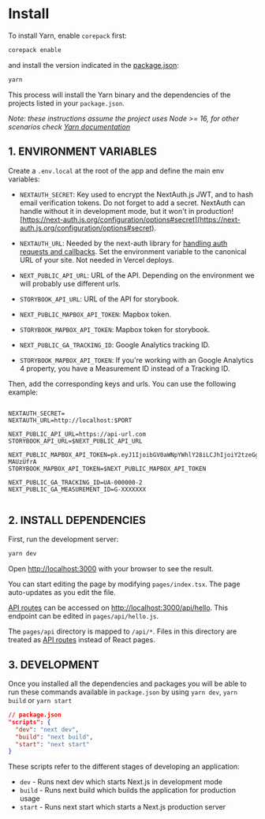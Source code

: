 
<Meta title="Docs/Install" />

# Install

To install Yarn, enable `corepack` first:

```bash
corepack enable
```

and install the version indicated in the [package.json](https://github.com/Vizzuality/front-end-scaffold/blob/b1640d4743f5299701e7b8c22bcc332726ec57b4/package.json#L116):

```bash
yarn
```

This process will install the Yarn binary and the dependencies of the projects listed in your `package.json`.

*Note: these instructions assume the project uses Node >= 16, for other scenarios check [Yarn documentation](https://yarnpkg.com/getting-started/install)*

## 1. ENVIRONMENT VARIABLES

Create a `.env.local` at the root of the app and define the main env variables:

- `NEXTAUTH_SECRET`: Key used to encrypt the NextAuth.js JWT, and to hash email verification tokens. Do not forget to add a secret. NextAuth can handle without it in development mode,  but it won't in production! [https://next-auth.js.org/configuration/options#secret](https://next-auth.js.org/configuration/options#secret).

- `NEXTAUTH_URL`: Needed by the next-auth library for [handling auth requests and callbacks](https://next-auth.js.org/configuration/options#nextauth_url). Set the environment variable to the canonical URL of your site. Not needed in Vercel deploys.

- `NEXT_PUBLIC_API_URL`: URL of the API. Depending on the environment we will
  probably use different urls.

- `STORYBOOK_API_URL`: URL of the API for storybook.

- `NEXT_PUBLIC_MAPBOX_API_TOKEN`: Mapbox token.

- `STORYBOOK_MAPBOX_API_TOKEN`: Mapbox token for storybook.

- `NEXT_PUBLIC_GA_TRACKING_ID`: Google Analytics tracking ID.

- `STORYBOOK_MAPBOX_API_TOKEN`: If you're working with an Google Analytics 4 property, you have a Measurement ID instead of a Tracking ID.

Then, add the corresponding keys and urls. You can use the following example:

```

NEXTAUTH_SECRET=
NEXTAUTH_URL=http://localhost:$PORT

NEXT_PUBLIC_API_URL=https://api-url.com
STORYBOOK_API_URL=$NEXT_PUBLIC_API_URL

NEXT_PUBLIC_MAPBOX_API_TOKEN=pk.eyJ1IjoibGV0aWNpYWhlY28iLCJhIjoiY2tzeGg3emczMHBzdTJ1cndkdXIxeGxlZyJ9.8yNE1jEYkE6tu-MAUzUfrA
STORYBOOK_MAPBOX_API_TOKEN=$NEXT_PUBLIC_MAPBOX_API_TOKEN

NEXT_PUBLIC_GA_TRACKING_ID=UA-000000-2
NEXT_PUBLIC_GA_MEASUREMENT_ID=G-XXXXXXX


```

## 2. INSTALL DEPENDENCIES

First, run the development server:

```bash
yarn dev
```

Open [http://localhost:3000](http://localhost:3000) with your browser to see the result.

You can start editing the page by modifying `pages/index.tsx`. The page auto-updates as you edit the file.

[API routes](https://nextjs.org/docs/api-routes/introduction) can be accessed on [http://localhost:3000/api/hello](http://localhost:3000/api/hello). This endpoint can be edited in `pages/api/hello.js`.

The `pages/api` directory is mapped to `/api/*`. Files in this directory are treated as [API routes](https://nextjs.org/docs/api-routes/introduction) instead of React pages.

## 3. DEVELOPMENT

Once you installed all the dependencies and packages you will be able to run these commands available in `package.json` by using `yarn dev`, `yarn build` or `yarn start`

```json
// package.json
"scripts": {
  "dev": "next dev",
  "build": "next build",
  "start": "next start"
}
```

These scripts refer to the different stages of developing an application:

- `dev` - Runs next dev which starts Next.js in development mode
- `build` - Runs next build which builds the application for production usage
- `start` - Runs next start which starts a Next.js production server
